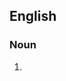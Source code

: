 ==English==

===Noun===
{{wikipedia}}
{{en-noun}}

# {{alternative spelling of|primary colour|lang=en}}